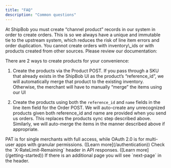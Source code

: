 ```yaml
---
title: "FAQ"
description: "Common questions"
---
```


<Accordion title="Why can't I submit an order for a product that already exists in ShipBob's UI?" defaultOpen={false}>
  At ShipBob you must create “channel product” records in our system in order to create orders. This is so we always have a unique and immutable tie to the upstream system, which reduces the risk of line item errors and order duplication. You cannot create orders with inventory\_ids or with products created from other sources. Please review our documentation:

  There are 2 ways to create products for your convenience:

  1. Create the products via the Product POST. If you pass through a SKU that already exists in the ShipBob UI as the product’s “reference\_id”, we will automatically merge that product to the existing inventory. Otherwise, the merchant will have to manually “merge” the items using our UI

  2. Create the products using both the `reference_id` and `name` fields in the line item field for the Order POST. We will auto-create any unrecognized products given both reference\_id and name are provided when you send us orders. This replaces the products sync step described above. Similarly, we will auto-merge the items in the manner described above if appropriate.
</Accordion>

<Accordion title="What is the difference between PAT and OAuth 2.0?">
  PAT is for single merchants with full access, while OAuth 2.0 is for multi-user apps with granular permissions. ([Learn more](/authentication))
</Accordion>

<Accordion title="How do I track rate limits?">
  Check the `X-RateLimit-Remaining` header in API responses. ([Learn more](/getting-started))
</Accordion>

<Accordion title="How does pagination work?" defaultOpen={false}>
  If there is an additional page you will see `next-page` in the header.
</Accordion>